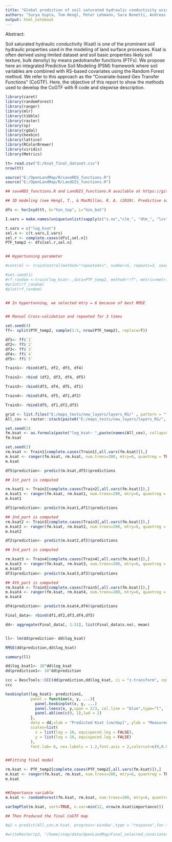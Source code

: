 ---
title: "Global prediction of soil saturated hydraulic conductivity using random forest in a Covariate-based Geo Transfer Functions (CoGTF) framework"
authors: "Surya Gupta, Tom Hengl, Peter Lehmann, Sara Bonetti, Andreas Papritz, Dani Or"
output: html_notebook
---
Abstract:

Soil saturated hydraulic conductivity (Ksat) is one of the prominent soil hydraulic properties used in the modeling of land surface processes. Ksat is often derived using limited dataset and soil basic properties likely soil texture, bulk density) by means pedotransfer functions (PTFs). We propose here an integrated Predictive Soil Modeling (PSM) framework where soil variables are combined with RS-based covariates using the Random Forest method. We refer to this approach as the “Covariate-based Geo Transfer Functions” (CoGTF). Here, the objective of this report to show the methods used to develop the CoGTF with R code and stepwise description.   

```{r}
library(caret)
library(randomForest)
library(ranger)
library(mlr)
library(tibble)
library(raster)
library(sp)
library(rgdal)
library(hexbin)
library(lattice)
library(RColorBrewer)
library(viridis)
library(Metrics)

tt= read.csv("E:/Ksat_final_dataset.csv")
nrow(tt)

source("E:/OpenLandMap/R/saveRDS_functions.R")
source("E:/OpenLandMap/R/LandGIS_functions.R")

## saveRDS_functions.R and LandGIS_functions.R available at https://github.com/Envirometrix/LandGISmaps/tree/477460d1d0099646c508f65e68769b9edf050ce8/functions

## 3D modeling (see Hengl, T., & MacMillan, R. A. (2019). Predictive soil mapping with R. Lulu. com.)

dfs <- hor2xyd(tt, U="hzn_top", L="hzn_bot")

I.vars = make.names(unique(unlist(sapply(c("s.no","clm_", "dtm_", "lcv", "veg_", "olm_c", "olm_s", "olm_bd","DEPTH"), function(i){names(dfs)[grep(i, names(dfs))]}))))

t.vars = c("log_ksat")
sel.n <- c(t.vars,I.vars)
sel.r <- complete.cases(dfs[,sel.n])
PTF_temp2 <- dfs[sel.r,sel.n]


## Hypertunning parameter

#control <- trainControl(method="repeatedcv", number=5, repeats=3, search="random")

#set.seed(1)
#rf_random <-train(log_ksat~.,data=PTF_temp2, method="rf", metric=metric, tuneLength=15, trControl=control)
#print(rf_random)
#plot(rf_random)


## In hypertunning, we selected mtry = 6 because of best RMSE


## Manual Cross-validation and repeated for 3 times

set.seed(4)
ff<- split(PTF_temp2, sample(1:5, nrow(PTF_temp2), replace=T))

df1<- ff$`1`
df2<- ff$`2`
df3<- ff$`3`
df4<- ff$`4`
df5<- ff$`5`

Train1<- rbind(df1, df2, df3, df4)

Train2<- rbind (df2, df3, df4, df5)

Train3<- rbind(df3, df4, df5, df1)

Train4<- rbind(df4, df5, df1,df2)

Train5<- rbind(df5, df1,df2,df3)

grid <- list.files("E:/maps_tests/new_layers/layers_RS/" , pattern = "*.tif$")
All_cov <- raster::stack(paste0("E:/maps_tests/new_layers/layers_RS/", grid))

set.seed(2) 
fm.ksat <- as.formula(paste("log_ksat~ ",paste(names(All_cov), collapse = "+")))
fm.ksat

set.seed(2) 
rm.ksat <- Train1[complete.cases(Train1[,all.vars(fm.ksat)]),]
m.ksat <- ranger(fm.ksat, rm.ksat, num.trees=200, mtry=6, quantreg = TRUE)
m.ksat

df5$prediction<- predict(m.ksat,df5)$predictions

## Ist_part is computed

rm.ksat1 <- Train2[complete.cases(Train2[,all.vars(fm.ksat)]),]
m.ksat1 <- ranger(fm.ksat, rm.ksat1, num.trees=200, mtry=6, quantreg = TRUE)
m.ksat1

df1$prediction<- predict(m.ksat1,df1)$predictions

## 2nd_part is computed
rm.ksat2 <- Train3[complete.cases(Train3[,all.vars(fm.ksat)]),]
m.ksat2 <- ranger(fm.ksat, rm.ksat2, num.trees=200, mtry=6, quantreg = TRUE)
m.ksat2

df2$prediction<- predict(m.ksat2,df2)$predictions

## 3rd_part is computed

rm.ksat3 <- Train4[complete.cases(Train4[,all.vars(fm.ksat)]),]
m.ksat3 <- ranger(fm.ksat, rm.ksat3, num.trees=200, mtry=6, quantreg = TRUE)
m.ksat3
df3$prediction<- predict(m.ksat3,df3)$predictions

## 4th_part is computed
rm.ksat4 <- Train5[complete.cases(Train5[,all.vars(fm.ksat)]),]
m.ksat4 <- ranger(fm.ksat, rm.ksat4, num.trees=200, mtry=6, quantreg = TRUE)
m.ksat4

df4$prediction<- predict(m.ksat4,df4)$predictions

Final_data<- rbind(df1,df2,df3,df4,df5)

dd<- aggregate(Final_data[, 1:31], list(Final_data$s.no), mean)


ll<- lm(dd$prediction~ dd$log_ksat)

RMSE(dd$prediction,dd$log_ksat)

summary(ll)

dd$log_ksat1<- 10^dd$log_ksat
dd$prediction1<- 10^dd$prediction

ccc = DescTools::CCC(dd$prediction,dd$log_ksat, ci = "z-transform", conf.level = 0.95, na.rm=TRUE)$rho.c
ccc

hexbinplot(log_ksat1~ prediction1, 
           panel = function(x, y, ...){
             panel.hexbinplot(x, y, ...)
             panel.loess(x, y,span = 2/3, col.line = "blue",type="l", lty=2, lwd = 4)
             panel.abline(c(0, 1),lwd = 2)
           },
           data = dd,xlab = "Predicted Ksat [cm/day]", ylab = "Measured Ksat [cm/day]",cex.axis = 4, aspect="1", xbins=80, colramp = function(n) {viridis (8,  alpha = 1, begin = 0, end = 1, direction = -1,option = "C")},xlim=c(0.1,10000), ylim=c(0.1,10000),
           scales=list(
             x = list(log = 10, equispaced.log = FALSE), 
             y = list(log = 10, equispaced.log = FALSE)
           ),
           font.lab= 6, cex.labels = 1.2,font.axis = 2,colorcut=c(0,0.01,0.03,0.07,0.15,0.25,0.5,0.75,1) )


##Fitting final model

rm.ksat <- PTF_temp2[complete.cases(PTF_temp2[,all.vars(fm.ksat)]),]
m.ksat <- ranger(fm.ksat, rm.ksat, num.trees=200, mtry=6, quantreg = TRUE)
m.ksat


##Importance variable
m.ksat <- randomForest(fm.ksat, rm.ksat, num.trees=200, mtry=6, quantreg = TRUE)

varImpPlot(m.ksat, sort=TRUE, n.var=min(12, nrow(m.ksat$importance)))

## Then Produced the final CoGTF map

#p2 = predict(All_cov,m.ksat, progress='window',type = "response",fun = function(model, ...) predict(model, ...)$predictions)

#writeRaster(p2, "/home/step/data/OpenLandMap/Final_selected_covariates/New_raster_layer/Final_RF_0cm.tif")




```


